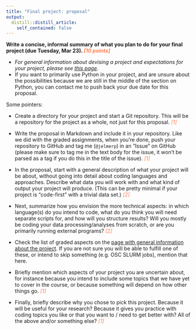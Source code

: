 ```yaml
---
title: "Final project: proposal"
output:
  distill::distill_article:
    self_contained: false
---
```


**Write a concise, informal summary of what you plan to do for your final project (due Tuesday, Mar 23). <span style="color:coral"><i>[10 points]</i></span>**

<div class="content-box-info">

-   *For general information about devising a project and expectations for your project, please see [this page](final_project.html).*
-   If you want to primarily use Python in your project, and are unsure about the possibilities because we are still in the middle of the section on Python, you can contact me to push back your due date for this proposal.

</div>

Some pointers:

-   Create a directory for your project and start a Git repository. This will be a repository for the project as a whole, not just for this proposal. <span style="color:coral"><i>[1]</i></span>

-   Write the proposal in Markdown and include it in your repository. Like we did with the graded assignments, when you're done, push your repository to GitHub and tag me (`@jelmerp`) in an "Issue" on GitHub (please make sure to tag me in the text body for the issue, it won't be parsed as a tag if you do this in the title of the issue). <span style="color:coral"><i>[1]</i></span>

-   In the proposal, start with a general description of what your project will be about, without going into detail about coding languages and approaches. Describe what data you will work with and what kind of output your project will produce. (This can be pretty minimal if your project is "code-first" with a trivial data set.) <span style="color:coral"><i>[2]</i></span>

-   Next, summarize how you envision the more technical aspects: in which language(s) do you intend to code, what do you think you will need separate scripts for, and how will you structure results? Will you mostly be coding your data processing/analyses from scratch, or are you primarily running external programs? <span style="color:coral"><i>[2]</i></span>

-   Check the list of graded aspects on the [page with general information about the project](final_project.html). If you are not sure you will be able to fulfill one of these, or intend to skip something (e.g. OSC SLURM jobs), mention that here.

-   Briefly mention which aspects of your project you are uncertain about, for instance because you intend to include some topics that we have yet to cover in the course, or because something will depend on how other things go. <span style="color:coral"><i>[1]</i></span>

-   Finally, briefly describe why you chose to pick this project. Because it will be useful for your research? Because it gives you practice with coding topics you like or that you want to / need to get better with? All of the above and/or something else? <span style="color:coral"><i>[1]</i></span>
